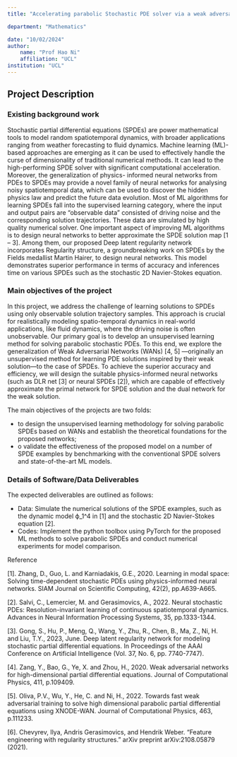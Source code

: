 ```yaml
---
title: "Accelerating parabolic Stochastic PDE solver via a weak adversarial network approach"

department: "Mathematics"

date: "10/02/2024"
author: 
    name: "Prof Hao Ni"
    affiliation: "UCL"
institution: "UCL"
---
```

## Project Description

### Existing background work


Stochastic partial differential equations (SPDEs) are power mathematical tools to model random spatiotemporal dynamics, with broader applications ranging from weather forecasting to fluid dynamics.  Machine learning (ML)-based approaches are emerging as it can be used to effectively handle the curse of dimensionality of traditional numerical methods. It can lead to the high-performing SPDE solver with significant computational acceleration. Moreover, the generalization of physics- informed neural networks from PDEs to SPDEs may provide a novel family of neural networks for analysing noisy spatiotemporal data, which can be used to discover the hidden physics law and predict the future data evolution. 
Most of ML algorithms for learning SPDEs fall into the supervised learning category, where the input and output pairs are “observable data” consisted of driving noise and the corresponding solution trajectories. These data are simulated by high quality numerical solver. One important aspect of improving ML algorithms is to design neural networks to better approximate the SPDE solution map [1 – 3]. Among them, our proposed Deep latent regularity network incorporates Regularity structure, a groundbreaking work on SPDEs by the Fields medallist Martin Hairer, to design neural networks. This model demonstrates superior performance in terms of accuracy and inferences time on various SPDEs such as the stochastic 2D Navier-Stokes equation. 


### Main objectives of the project

In this project, we address the challenge of learning solutions to SPDEs using only observable solution trajectory samples. This approach is crucial for realistically modeling spatio-temporal dynamics in real-world applications, like fluid dynamics, where the driving noise is often unobservable. Our primary goal is to develop an unsupervised learning method for solving parabolic stochastic PDEs. To this end, we explore the generalization of Weak Adversarial Networks (WANs) [4, 5] —originally an unsupervised method for learning PDE solutions inspired by their weak solution—to the case of SPDEs. To achieve the superior accuracy and efficiency, we will design the suitable physics-informed neural networks (such as DLR net [3] or neural SPDEs [2]), which are capable of effectively approximate the primal network for SPDE solution and the dual network for the weak solution.  
 
The main objectives of the projects are two folds:

- to design the unsupervised learning methodology for solving parabolic SPDEs based on WANs and establish the theoretical foundations for the proposed networks; 
- o validate the effectiveness of the proposed model on a number of SPDE examples by benchmarking with the conventional SPDE solvers and state-of-the-art ML models.   

### Details of Software/Data Deliverables

The expected deliverables are outlined as follows:

- Data: Simulate the numerical solutions of the SPDE examples, such as the dynamic model ϕ_1^4 in [1] and the stochastic 2D Navier-Stokes equation [2]. 
- Codes: Implement the python toolbox using PyTorch for the proposed ML methods to solve parabolic SPDEs and conduct numerical experiments for model comparison.

Reference

[1].	Zhang, D., Guo, L. and Karniadakis, G.E., 2020. Learning in modal space: Solving time-dependent stochastic PDEs using physics-informed neural networks. SIAM Journal on Scientific Computing, 42(2), pp.A639-A665.

[2].	Salvi, C., Lemercier, M. and Gerasimovics, A., 2022. Neural stochastic PDEs: Resolution-invariant learning of continuous spatiotemporal dynamics. Advances in Neural Information Processing Systems, 35, pp.1333-1344. 

[3].	Gong, S., Hu, P., Meng, Q., Wang, Y., Zhu, R., Chen, B., Ma, Z., Ni, H. and Liu, T.Y., 2023, June. Deep latent regularity network for modeling stochastic partial differential equations. In Proceedings of the AAAI Conference on Artificial Intelligence (Vol. 37, No. 6, pp. 7740-7747).

[4].	Zang, Y., Bao, G., Ye, X. and Zhou, H., 2020. Weak adversarial networks for high-dimensional partial differential equations. Journal of Computational Physics, 411, p.109409.

[5].	Oliva, P.V., Wu, Y., He, C. and Ni, H., 2022. Towards fast weak adversarial training to solve high dimensional parabolic partial differential equations using XNODE-WAN. Journal of Computational Physics, 463, p.111233.

[6].	Chevyrev, Ilya, Andris Gerasimovics, and Hendrik Weber. "Feature engineering with regularity structures." arXiv preprint arXiv:2108.05879 (2021).